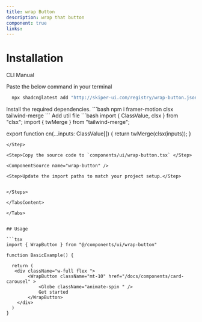 ```yaml
---
title: wrap Button
description: wrap that button
component: true
links:
---
```


<ComponentPreview
  name="wrap-button"
  className="[&_.preview>[data-orientation=vertical]]:sm:max-w-[70%]"
  description="All variations"
/>

# Installation

<Tabs defaultValue="cli">

<TabsList>
  <TabsTrigger value="cli">CLI</TabsTrigger>
  <TabsTrigger value="manual">Manual</TabsTrigger>
</TabsList>

<TabsContent value="cli">

<Steps>

<Step>

Paste the below command in your terminal

```bash
  npx shadcn@latest add "http://skiper-ui.com/registry/wrap-button.json"
```

</Step>


</Steps>

</TabsContent>

<TabsContent value="manual">

<Steps>

<Step>
Install the required dependencies.
```bash
  npm i framer-motion clsx tailwind-merge
```
</Step>
<Step>
Add util file
```bash
import { ClassValue, clsx } from "clsx";
import { twMerge } from "tailwind-merge";
 
export function cn(...inputs: ClassValue[]) {
  return twMerge(clsx(inputs));
}
```
</Step>

<Step>Copy the source code to `components/ui/wrap-button.tsx` </Step>

<ComponentSource name="wrap-button" />

<Step>Update the import paths to match your project setup.</Step>


</Steps>

</TabsContent>

</Tabs>


## Usage

```tsx
import { WrapButton } from "@/components/ui/wrap-button"
```

```tsx
function BasicExample() {

  return (
   <div className="w-full flex ">
        <WrapButton className="mt-10" href="/docs/components/card-carousel" >
            <Globe className="animate-spin " />
            Get started
        </WrapButton>
    </div>
  )
}
```
